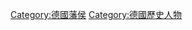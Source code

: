 {{Catnav|頁面分類|各種主題的頁面分類|按國家分類|各國歷史|德國歷史}}
{{Catnav|頁面分類|历史|各國歷史|德國歷史}}
{{Catnav|頁面分類|历史|各區域的歷史|欧洲历史|德國歷史}}
{{Catnav|頁面分類|人物|各國人物|德国人|德国贵族}}

[[Category:德國藩侯|Category:德國藩侯]]
[[Category:德國歷史人物|Category:德國歷史人物]]